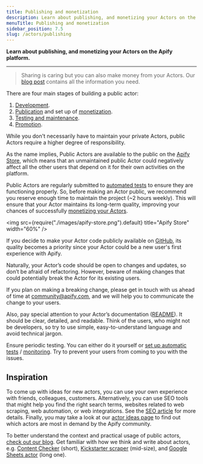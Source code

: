 ```yaml
---
title: Publishing and monetization
description: Learn about publishing, and monetizing your Actors on the Apify platform.
menuTitle: Publishing and monetization
sidebar_position: 7.5
slug: /actors/publishing
---
```


**Learn about publishing, and monetizing your Actors on the Apify platform.**

---

> Sharing is caring but you can also make money from your Actors. Our [blog post](https://blog.apify.com/make-regular-passive-income-developing-web-automation-actors-b0392278d085/) contains all the information you need.

There are four main stages of building a public actor:

1. [Development](../development/index.md).
2. [Publication](./publishing/publish) and set up of [monetization](./publishing/monetize).
3. [Testing and maintenance](../development/testing_and_maintenance.md).
4. [Promotion](../../academy/get-most-of-actors/seo-and-promotion).

While you don't necessarily have to maintain your private Actors, public Actors require a higher degree of responsibility. 

As the name implies, Public Actors are available to the public on the [Apify Store](https://apify.com/store), which means that an unmaintained public Actor could negatively affect all the other users that depend on it for their own activities on the platform. 

Public Actors are regularly submitted to [automated tests](./testing.mdx) to ensure they are functioning properly. So, before making an Actor public, we recommend you reserve enough time to maintain the project (~2 hours weekly). This will ensure that your Actor maintains its long-term quality, improving your chances of successfully [monetizing your Actors](./monetize.mdx).

 <img src={require("./images/apify-store.png").default} title="Apify Store" width="60%" />

If you decide to make your Actor code publicly available on [GitHub](https://github.com), its quality becomes a priority since your Actor could be a new user's first experience with Apify.

Naturally, your Actor’s code should be open to changes and updates, so don’t be afraid of refactoring. However, beware of making changes that could potentially break the Actor for its existing users.

If you plan on making a breaking change, please get in touch with us ahead of time at community@apify.com, and we will help you to communicate the change to your users.

Also, pay special attention to your Actor’s documentation ([README](../../academy/get-most-of-actors/actor-readme)). It should be clear, detailed, and readable. Think of the users, who might not be developers, so try to use simple, easy-to-understand language and avoid technical jargon.

Ensure periodic testing. You can either do it yourself or [set up automatic tests](../development/testing_and_maintenance.md) / [monitoring](https://apify.com/apify/monitoring). Try to prevent your users from coming to you with the issues.

## Inspiration

To come up with ideas for new actors, you can use your own experience with friends, colleagues, customers. Alternatively, you can use SEO tools that might help you find the right search terms, websites related to web scraping, web automation, or web integrations. See the [SEO article](../../academy/get-most-of-actors/seo-and-promotion) for more details. Finally, you may take a look at our [actor ideas page](https://apify.com/ideas) to find out which actors are most in demand by the Apify community.

To better understand the context and practical usage of public actors, [check out our blog](https://blog.apify.com/). Get familiar with how we think and write about actors, e.g. [Content Checker](https://blog.apify.com/how-to-set-up-a-content-change-watchdog-for-any-website-in-5-minutes-460843b12271) (short), [Kickstarter scraper](https://blog.apify.com/kickstarter-search-actor-create-your-own-kickstarter-api-7672acdb8d77) (mid-size), and [Google Sheets actor](https://blog.apify.com/import-data-easily-to-and-from-google-sheets-with-a-new-apify-actor-43536b719029) (long one).


